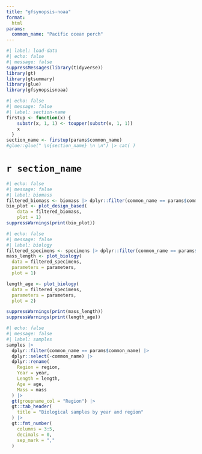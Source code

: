 ```yaml
---
title: "gfsynopsis-noaa"
format: 
  html
params:
  common_name: "Pacific ocean perch"
---
```


```r
#| label: load-data
#| echo: false
#| message: false
suppressMessages(library(tidyverse))
library(gt)
library(gtsummary)
library(glue)
library(gfsynopsisnoaa)

```

```r
#| echo: false
#| message: false
#| label: section-name
firstup <- function(x) {
    substr(x, 1, 1) <- toupper(substr(x, 1, 1))
    x
  }
section_name <- firstup(params$common_name)
#glue::glue(" \n{section_name} \n \n") |> cat( )
```

# `r section_name`

```r
#| echo: false
#| message: false
#| label: biomass
filtered_biomass <- biomass |> dplyr::filter(common_name == params$common_name)
bio_plot <- plot_design_based(
    data = filtered_biomass,
    plot = 1)
suppressWarnings(print(bio_plot))

```

```r
#| echo: false
#| message: false
#| label: biology
filtered_specimens <- specimens |> dplyr::filter(common_name == params$common_name)
mass_length <- plot_biology(
  data = filtered_specimens,
  parameters = parameters,
  plot = 1)

length_age <- plot_biology(
  data = filtered_specimens,
  parameters = parameters,
  plot = 2)

suppressWarnings(print(mass_length))
suppressWarnings(print(length_age))

```


```r
#| echo: false
#| message: false
#| label: samples
samples |> 
  dplyr::filter(common_name == params$common_name) |>
  dplyr::select(-common_name) |>
  dplyr::rename(
    Region = region,
    Year = year,
    Length = length,
    Age = age,
    Mass = mass
  ) |>
  gt(groupname_col = "Region") |>  
  gt::tab_header(
    title = "Biological samples by year and region"
  ) |>
  gt::fmt_number(
    columns = 3:5,
    decimals = 0, 
    sep_mark = ","
  )
   
```
